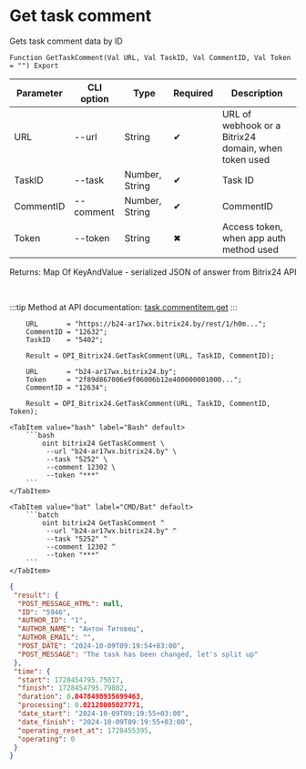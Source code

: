 ﻿---
sidebar_position: 2
---


# Get task comment
 Gets task comment data by ID



`Function GetTaskComment(Val URL, Val TaskID, Val CommentID, Val Token = "") Export`

  | Parameter | CLI option | Type | Required | Description |
  |-|-|-|-|-|
  | URL | --url | String | &#x2714; | URL of webhook or a Bitrix24 domain, when token used |
  | TaskID | --task | Number, String | &#x2714; | Task ID |
  | CommentID | --comment | Number, String | &#x2714; | CommentID |
  | Token | --token | String | &#x2716; | Access token, when app auth method used |

  
  Returns:  Map Of KeyAndValue - serialized JSON of answer from Bitrix24 API

<br/>

:::tip
Method at API documentation: [task.commentitem.get](https://dev.1c-bitrix.ru/rest_help/tasks/task/commentitem/get.php)
:::
<br/>



```bsl title="1C:Enterprise/OneScript code example"
    URL       = "https://b24-ar17wx.bitrix24.by/rest/1/h0m...";
    CommentID = "12632";
    TaskID    = "5402";

    Result = OPI_Bitrix24.GetTaskComment(URL, TaskID, CommentID);

    URL       = "b24-ar17wx.bitrix24.by";
    Token     = "2f89d867006e9f06006b12e400000001000...";
    CommentID = "12634";

    Result = OPI_Bitrix24.GetTaskComment(URL, TaskID, CommentID, Token);
```
 

 <Tabs>
  
    <TabItem value="bash" label="Bash" default>
        ```bash
            oint bitrix24 GetTaskComment \
             --url "b24-ar17wx.bitrix24.by" \
             --task "5252" \
             --comment 12302 \
             --token "***"
        ```
    </TabItem>
  
    <TabItem value="bat" label="CMD/Bat" default>
        ```batch
            oint bitrix24 GetTaskComment ^
             --url "b24-ar17wx.bitrix24.by" ^
             --task "5252" ^
             --comment 12302 ^
             --token "***"
        ```
    </TabItem>
</Tabs>


```json title="Result"
{
 "result": {
  "POST_MESSAGE_HTML": null,
  "ID": "5946",
  "AUTHOR_ID": "1",
  "AUTHOR_NAME": "Антон Титовец",
  "AUTHOR_EMAIL": "",
  "POST_DATE": "2024-10-09T09:19:54+03:00",
  "POST_MESSAGE": "The task has been changed, let's split up"
 },
 "time": {
  "start": 1728454795.75017,
  "finish": 1728454795.79802,
  "duration": 0.0478498935699463,
  "processing": 0.02128005027771,
  "date_start": "2024-10-09T09:19:55+03:00",
  "date_finish": "2024-10-09T09:19:55+03:00",
  "operating_reset_at": 1728455395,
  "operating": 0
 }
}
```
